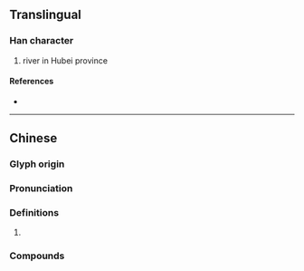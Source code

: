 {{character info/new}}
==Translingual==

===Han character===
{{Han char|rn=85|rad=水|as=13|sn=16|four=36132|canj=EWLV|ids=⿰氵睘}}

# river in Hubei province

====References====
* {{Han ref|kx=0653.290|dkj=18414|dj=1063.230|hdz=31758.010|uh=6FB4|ud=28596|bh=BF4A|bd=48970}}

----

==Chinese==
{{zh-forms}}

===Glyph origin===
{{Han etym}}
{{Han compound|氵|睘|ls=psc|ls2=ic|c1=p|c2=s|t1=water|t2=to cycle around}}

===Pronunciation===
{{zh-pron
|m=huán,dàn,zhān
|c=waan4
|mc=y
|oc=y
|cat=n
}}

===Definitions===
{{zh-hanzi}}

# {{defn|lang=zh}}

===Compounds===
{{zh-der|澴潭|澴水|澴河}}